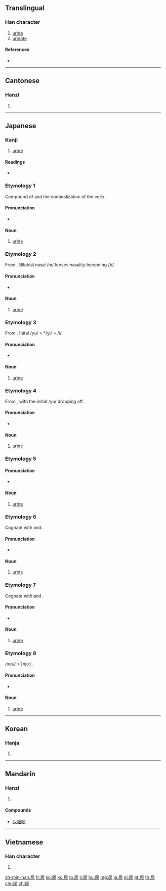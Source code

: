 ==Translingual==

===Han character===
{{Han char|rn=44|rad=尸|as=04|sn=7|four=7723<sub>2</sub>|canj=尸水 (SE)|ids=⿸[[尸]][[水]]}}

# [[urine]]
# [[urinate]]

====References====
* {{Han ref|kx=0300.200|dkj=07651|dj=0596.130|hdz=20966.150|uh=5C3F|ud=23615|bh=A7BF|bd=42943}}

----

==Cantonese==

===Hanzi===
{{yue-hanzi|jyut=[[niu6]], [[seoi1]]|y=niu6, seui1}}

# {{defn|lang=yue|sort=尸04}}

----

==Japanese==

===Kanji===
{{ja-kanji|grade=c|rs=尸04}}

# [[urine]]

====Readings====
* {{ja-readings
|goon=[[にょう]] (nyō) < [[ねう]] (neu)
|kanon=[[じょう]] (jō) < [[でう]] (deu) {{qualifier|non-[[w:Jōyō kanji|Jōyō]] reading}}
|kun=[[ゆまり]] (yumari), [[ゆばり]] (yubari), [[いばり]] (ibari), [[ばり]] (bari)}}

===Etymology 1===
Compound of {{term|湯|yu|warm water}} and the nominalization of the verb {{term|放る|mar-|excrete}}.

====Pronunciation====
* {{IPA|/jumari/|lang=ja}}

====Noun====
{{ja-pos|k|proper|hira=ゆまり|rom=yumari}}

# [[urine]]

===Etymology 2===
From {{term|尿|yumari|id}}. Bilabial nasal /m/ looses nasality becoming /b/.

====Pronunciation====
* {{IPA|/jubari/|lang=ja}}

====Noun====
{{ja-pos|k|proper|hira=ゆばり|rom=yubari}}

# [[urine]]

===Etymology 3===
From {{term|尿|yubari|id}}. Inital /yu/ > */yi/ > /i/.

====Pronunciation====
* {{IPA|/ibari/|lang=ja}}

====Noun====
{{ja-pos|k|proper|hira=いばり|rom=ibari}}

# [[urine]]

===Etymology 4===
From {{term|尿|yubari|id}}, with the initial /yu/ dropping off.

====Pronunciation====
* {{IPA|/bari/|lang=ja}}

====Noun====
{{ja-pos|k|proper|hira=ばり|rom=bari}}

# [[urine]]

===Etymology 5===

====Pronunciation====
* {{IPA|/ɕito/|lang=ja}}

====Noun====
{{ja-pos|k|proper|hira=しと|rom=shito}}

# [[urine]]

===Etymology 6===
Cognate with {{term|尿|shito|id}} and {{term|尿|shii|id}}.

====Pronunciation====
* {{IPA|/ɕiɕi/|lang=ja}}

====Noun====
{{ja-pos|k|proper|hira=しし|rom=shishi}}

# [[urine]]

===Etymology 7===
Cognate with {{term|尿|shito|id}} and {{term|尿|shishi|id}}.

====Pronunciation====
* {{IPA|/ɕiː/|lang=ja}}

====Noun====
{{ja-pos|k|proper|hira=しい|rom=shii}}

# [[urine]]

===Etymology 8===
/neu/ > [njoː].

====Pronunciation====
* {{IPA|/njoː/|lang=ja}}

====Noun====
{{ja-pos|k|proper|hira=にょう|hhira=ねう|rom=nyō}}

# [[urine]]

----

==Korean==

===Hanja===
{{ko-hanja|hangeul=뇨|rv=nyo|mr=nyo}}

# {{defn|lang=ko|sort=尸04}}

----

==Mandarin==

===Hanzi===
{{cmn-hanzi|pin=[[niào]] ([[niao4]]), [[suī]] ([[sui1]])|wg=niao<sup>4</sup>, sui<sup>1</sup>}}

# {{defn|lang=cmn|sort=尸04}}

====Compounds====
* [[尿嘧啶]]

----

==Vietnamese==

===Han character===
{{vi-hantu|[[niếu]], [[niệu]]|rs=尸04}}

# {{defn|lang=vi|sort=尸04}}

[[zh-min-nan:尿]]
[[fr:尿]]
[[ko:尿]]
[[ku:尿]]
[[lo:尿]]
[[li:尿]]
[[hu:尿]]
[[mg:尿]]
[[ja:尿]]
[[pl:尿]]
[[pt:尿]]
[[th:尿]]
[[chr:尿]]
[[zh:尿]]